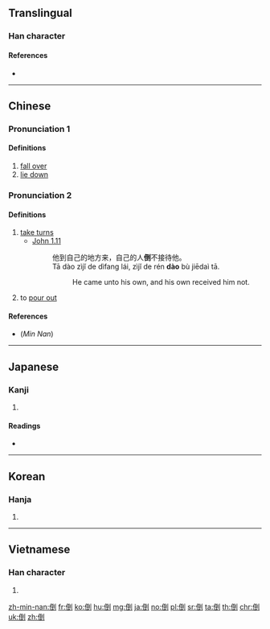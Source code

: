 ==Translingual==

===Han character===
{{Han char|rn=9|rad=人|as=08|sn=10|four=22200|canj=OMGN|ids=⿰亻到}}

====References====
* {{Han ref|kx=0107.270|dkj=00767|dj=0229.070|hdz=10174.020|uh=5012|ud=20498|bh=ADCB|bd=44491}}

----

==Chinese==
{{zh-forms}}

===Pronunciation 1===
{{zh-pron
|m=dǎo
|c=dou2
|h=pfs=to/tó
|md=
|mn=tó/tò/tho̍h
|w=
|mc=y
|oc=y
|cat=v
}}

====Definitions====
{{zh-hanzi}}

# [[fall over]]
# [[lie down]]


===Pronunciation 2===

{{zh-pron
|m=dào
|c=dou3
|h=pfs=to/tó
|md=
|mn=tó/tò/tho̍h
|w=
|mc=y
|oc=y
|cat=v
}}

====Definitions====
{{zh-hanzi}}

# [[take turns]]
#* [http://wordproject.org/multi/bi_en_cn_py.htm John 1.11]
#*: 他到自己的地方来，自己的人'''倒'''不接待他。
#*: Tā dào zìjǐ de dìfang lái, zìjǐ de rén '''dào''' bù jiēdaì tā.
#*:: He came unto his own, and his own received him not.
# to [[pour out]]
#: {{zh-x|倒{dào}.垃圾|to [[take out]] the [[trash]]}}

====References====
* (''Min Nan'') {{thcwd|5725}}

----

==Japanese==

===Kanji===
{{ja-kanji|grade=c|rs=人08}}

# {{defn|lang=ja|sort=人08}}

====Readings====
* {{ja-readings|on=[[とう]] (tō) (from [[たう]] (tau))|kun=[[たおれる]] (taoreru), [[たおす]] (taosu), [[さかさま]] (sakasama)}}

----

==Korean==

===Hanja===
{{ko-hanja|hangeul=도|rv=do|mr=to}}

# {{defn|lang=ko|sort=人08}}

----

==Vietnamese==

===Han character===
{{vi-hantu|[[đảo]]|rs=人08}}

# {{defn|lang=vi|sort=人08}}

[[zh-min-nan:倒]]
[[fr:倒]]
[[ko:倒]]
[[hu:倒]]
[[mg:倒]]
[[ja:倒]]
[[no:倒]]
[[pl:倒]]
[[sr:倒]]
[[ta:倒]]
[[th:倒]]
[[chr:倒]]
[[uk:倒]]
[[zh:倒]]